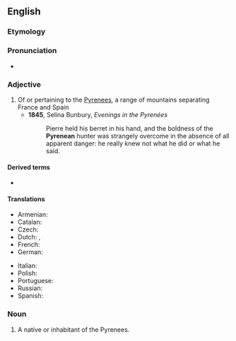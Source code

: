 ==English==

===Etymology===
{{suffix|en|Pyrenees|ean}}

===Pronunciation===
* {{IPA|en|/ˌpɪɹəˈniːən/}}

===Adjective===
{{en-adj|-}}

# Of or pertaining to the [[Pyrenees]], a range of mountains separating France and Spain
#* '''1845''', Selina Bunbury, ''Evenings in the Pyrenées''
#*: Pierre held his berret<!--sic--> in his hand, and the boldness of the '''Pyrenean''' hunter was strangely overcome in the absence of all apparent danger: he really knew not what he did or what he said.

====Derived terms====
* {{l|en|Pyrenean desman}}

====Translations====
{{trans-top|of or pertaining to the Pyrenees}}
* Armenian: {{t|hy|պիրենեյան}}
* Catalan: {{t+|ca|pirinenc}}
* Czech: {{t+|cs|pyrenejský}}
* Dutch: {{t+|nl|Pyrenees}}, {{t+|nl|Pyrenese}}
* French: {{t+|fr|pyrénéen|m}}
* German: {{t|de|pyrenäisch}}
{{trans-mid}}
* Italian: {{t|it|pirenaico}}
* Polish: {{t+|pl|pirenejski}}
* Portuguese: {{t|pt|pirenaico}}
* Russian: {{t+|ru|пирене́йский}}
* Spanish: {{t+|es|pirenaico}}
{{trans-bottom}}

===Noun===
{{en-noun}}

# A native or inhabitant of the Pyrenees.